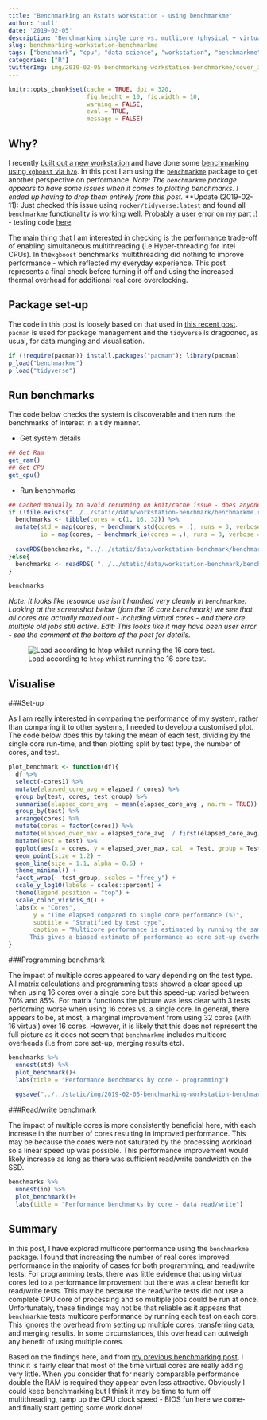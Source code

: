 ```yaml
---
title: "Benchmarking an Rstats workstation - using benchmarkme"
author: 'null'
date: '2019-02-05'
description: "Benchmarking single core vs. mutlicore (physical + virtual) performance using the benchmarkme package."
slug: benchmarking-workstation-benchmarkme
tags: ["benchmark", "cpu", "data science", "workstation", "benchmarkme"]
categories: ["R"]
twitterImg: img/2019-02-05-benchmarking-workstation-benchmarkme/cover_img.png
---
```


```r
knitr::opts_chunk$set(cache = TRUE, dpi = 320, 
                      fig.height = 10, fig.width = 10,
                      warning = FALSE, 
                      eval = TRUE,
                      message = FALSE)
```

## Why?

I recently [built out a new workstation](https://www.samabbott.co.uk/post/building-an-rstats-workstation/) and have done some [benchmarking using `xgboost` via `h2o`](https://www.samabbott.co.uk/post/benchmarking-workstation-xgboost/). In this post I am using the [`benchmarkme`](https://www.jumpingrivers.com/blog/benchmarkme-new-version/) package to get another perspective on performance. *Note: The `benchmarkme` package appears to have some issues when it comes to plotting benchmarks. I ended up having to drop them entirely from this post.* **Update (2019-02-11): Just checked this issue using `rocker/tidyverse:latest` and found all `benchmarkme` functionality is working well. Probably a user error on my part :) - testing code [here](https://gist.github.com/seabbs/13afd2ac53f96aeb937a7753af55fc56).

The main thing that I am interested in checking is the performance trade-off of enabling simultaneous multithreading (i.e Hyper-threading for Intel CPUs). In the`xgboost` benchmarks multithreading did nothing to improve performance - which reflected my everyday experience. This post represents a final check before turning it off and using the increased thermal overhead for additional real core overclocking. 

## Package set-up

The code in this post is loosely based on that used in [this recent post](https://www.jumpingrivers.com/blog/benchmarkme-new-version/). `pacman` is used for package management and the `tidyverse` is dragooned, as usual, for data munging and visualisation.

```r
if (!require(pacman)) install.packages("pacman"); library(pacman)
p_load("benchmarkme")
p_load("tidyverse")
```

## Run benchmarks

The code below checks the system is discoverable and then runs the benchmarks of interest in a tidy manner.

* Get system details

```r
## Get Ram
get_ram()
## Get CPU
get_cpu()
```

* Run benchmarks

```r
## Cached manually to avoid rerunning on knit/cache issue - does anyone have a nice package recommendation for this?
if (!file.exists("../../static/data/workstation-benchmark/benchmarkme.rds")) {
  benchmarks <- tibble(cores = c(1, 16, 32)) %>% 
  mutate(std = map(cores, ~ benchmark_std(cores = .), runs = 3, verbose = FALSE),
         io = map(cores, ~ benchmark_io(cores = .), runs = 3, verbose = FALSE))
  
  saveRDS(benchmarks, "../../static/data/workstation-benchmark/benchmarkme.rds")
}else{
  benchmarks <- readRDS( "../../static/data/workstation-benchmark/benchmarkme.rds")
}

benchmarks
```


*Note: It looks like resource use isn't handled very cleanly in `benchmarkme`. Looking at the screenshot below (fom the 16 core benchmark) we see that all cores are actually maxed out - including virtual cores - and there are multiple old jobs still active. Edit: This looks like it may have been user error - see the comment at the bottom of the post for details.*

![Load according to `htop` whilst running the 16 core test.](/img/2019-02-05-benchmarking-workstation-benchmarkme/benchmarkme-htop.png)

## Visualise


###Set-up

As I am really interested in comparing the performance of my system, rather than comparing it to other systems, I needed to develop a customised plot. The code below does this by taking the mean of each test, dividing by the single core run-time, and then plotting split by test type, the number of cores, and test.

```r
plot_benchmark <- function(df){
  df %>% 
  select(-cores1) %>%  
  mutate(elapsed_core_avg = elapsed / cores) %>% 
  group_by(test, cores, test_group) %>% 
  summarise(elapsed_core_avg  = mean(elapsed_core_avg , na.rm = TRUE)) %>% 
  group_by(test) %>% 
  arrange(cores) %>% 
  mutate(cores = factor(cores)) %>% 
  mutate(elapsed_over_max = elapsed_core_avg  / first(elapsed_core_avg)) %>% 
  mutate(Test = test) %>% 
  ggplot(aes(x = cores, y = elapsed_over_max, col  = Test, group = Test)) +
  geom_point(size = 1.2) +
  geom_line(size = 1.1, alpha = 0.6) + 
  theme_minimal() +
  facet_wrap(~ test_group, scales = "free_y") + 
  scale_y_log10(labels = scales::percent) +
  theme(legend.position = "top") +
  scale_color_viridis_d() +
  labs(x = "Cores",
       y = "Time elapsed compared to single core performance (%)",
       subtitle = "Stratified by test type",
       caption = "Multicore performance is estimated by running the same test on each core and averaging the result. 
      This gives a biased estimate of performance as core set-up overhead is not included.")
}
```

###Programming benchmark 

The impact of multiple cores appeared to vary depending on the test type. All matrix calculations and programming tests showed a clear speed up when using 16 cores over a single core but this speed-up varied between 70% and 85%. For matrix functions the picture was less clear with 3 tests performing worse when using 16 cores vs. a single core. In general, there appears to be, at most, a marginal improvement from using 32 cores (with 16 virtual) over 16 cores. However, it is likely that this does not represent the full picture as it does not seem that `benchmarkme` includes multicore overheads (i.e from core set-up, merging results etc).

```r
benchmarks %>% 
  unnest(std) %>% 
  plot_benchmark()+
  labs(title = "Performance benchmarks by core - programming")
  
  ggsave("../../static/img/2019-02-05-benchmarking-workstation-benchmarkme/cover_img.png")
```

###Read/write benchmark 

The impact of multiple cores is more consistently beneficial here, with each increase in the number of cores resulting in improved performance. This may be because the cores were not saturated by the processing workload so a linear speed up was possible. This performance improvement would likely increase as long as there was sufficient read/write bandwidth on the SSD.


```r
benchmarks %>% 
  unnest(io) %>% 
  plot_benchmark()+
  labs(title = "Performance benchmarks by core - data read/write")
```

## Summary

In this post, I have explored multicore performance using the `benchmarkme` package. I found that increasing the number of real cores improved performance in the majority of cases for both programming, and read/write tests. For programming tests, there was little evidence that using virtual cores led to a performance improvement but there was a clear benefit for read/write tests. This may be because the read/write tests did not use a complete CPU core of processing and so multiple jobs could be run at once. Unfortunately, these findings may not be that reliable as it appears that `benchmarkme` tests multicore performance by running each test on each core. This ignores the overhead from setting up multiple cores, transferring data, and merging results. In some circumstances, this overhead can outweigh any benefit of using multiple cores. 


Based on the findings here, and from [my previous benchmarking post](https://www.samabbott.co.uk/post/benchmarking-workstation-xgboost/), I think it is fairly clear that most of the time virtual cores are really adding very little. When you consider that for nearly comparable performance double the RAM is required they appear even less attractive. Obviously I could keep benchmarking but I think it may be time to turn off multithreading, ramp up the CPU clock speed - BIOS fun here we come- and finally start getting some work done! 

